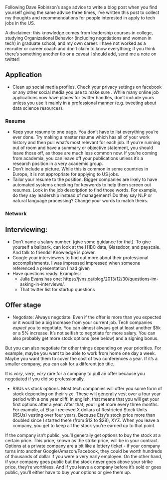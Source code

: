 Following Dave Robinson’s sage advice to write a blog post when you find yourself giving the same advice three times, I’ve written this post to collect my thoughts and recommendations for people interested in apply to tech jobs in the US. 

A disclaimer: this knowledge comes from leadership courses in college, studying Organizational Behavior (including negotiations and women in tech) in graduate school, and my own career. I have not worked as a recruiter or career coach and don’t claim to know everything; if you think there’s something another tip or a caveat I should add, send me a note on twitter!

## Application

* Clean up social media profiles. Check your privacy settings on facebook or any other social media you use to make sure . While many online job applications now have places for twitter handles, don't include yours unless you use it mainly in a professional manner (e.g. tweeting about data science resources). 

### Resume
* Keep your resume to one page. You don’t have to list everything you’re ever done. Try making a master resume which has all of your work history and then pull what’s most relevant for each job. If you’re running out of room and have a summary or objective statement, you should leave those off, as those are much less common now. If you're coming from academia, you can leave off your publications unless it's a research position in a very academic group. 
* Don’t include a picture. While this is common in some countries in Europe, it is not appropriate for applying to US jobs. 
* Tailor your resume to the position. Bigger companies are likely to have automated systems checking for keywords to help them screen out resumes. Look in the job description to find those words. For example, do they say leadership instead of management? Do they say NLP or natural language processing? Change your words to match theirs. 

### Network
 
## Interviewing: 
* Don’t name a salary number. (give some guidance for that). To give yourself a ballpark, can look at the H1BC data, Glassdoor, and payscale. And talk to friends! Knowledge is power. 
* Google your interviewers to find out more about their professional accomplishments. I was impressed impressed when someone referenced a presentation I had given 
* Have questions ready. Examples: 
    * Julia Evans has one: https://jvns.ca/blog/2013/12/30/questions-im-asking-in-interviews/. 
    * That twitter list for startup questions

## Offer stage
* Negotiate: Always negotiate. Even if the offer is more than you expected or it would be a big increase from your current job. Tech companies *expect* you to negotiate. You can almost always get at least another $5k or a 5% increase. It's not selfish to negotiate for more salary. You can also probably get more stock options (see below) and a signing bonus.  

But you can also negotiate for other things depending on your priorities. For example, maybe you want to be able to work from home one day a week. Maybe you want them to cover the cost of two conferences a year. If it's a smaller company, you can ask for a different job title. 

It is *very*, *very*, *very* rare for a company to pull an offer because you negotiated if you did so professionally.

* RSUs vs stock options. Most tech companies will offer you some form of stock depending on their size. These will generally vest over a four year period with a one year cliff. In english, that means that you will get your first options after a year. After that, you'll get more every three months. For example, at Etsy I recieved X dollars of Restricted Stock Units (RSUs) vesting over four years. Because Etsy's stock price more than doubled since I started there (from $12 to $28), XYZ. When you leave a company, you get to keep all the stock you're earned up to that point. 

If the company isn't public, you'll generally get options to buy the stock at a certain price. This price, known as the strike price, will be in your contract. Options at a private company are a bit like a lottery ticket - if your company turns into another Google/Amazon/Facebook, they could be worth hundreds of thousands of dollar if you were a very early employee. On the other hand, if your company goes public but the stock never goes above your strike price, they're worthless. And if you leave a company before it's sold or goes public, you'll either have to buy your options or give them up. 

